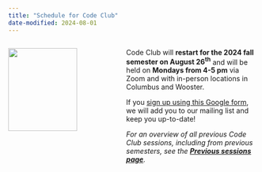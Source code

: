 ```yaml
---
title: "Schedule for Code Club"
date-modified: 2024-08-01
---
```


::: columns

::: {.column width="45%"}
![](img/codeclub_logo.png){fig-align="center" width="80%"}
:::

::: {.column width="55%"}

Code Club will **restart for the 2024 fall semester on August 26^th^** and will be held
on **Mondays from 4-5 pm** via Zoom and with in-person locations in Columbus and Wooster.

If you [sign up using this Google form](https://forms.gle/eYkMvmJShrcANUrt5),
we will add you to our mailing list and keep you up-to-date!

_For an overview of all previous Code Club sessions, including from previous semesters,_
_see the **[Previous sessions page](/pages/previous.qmd)**._

:::
:::
